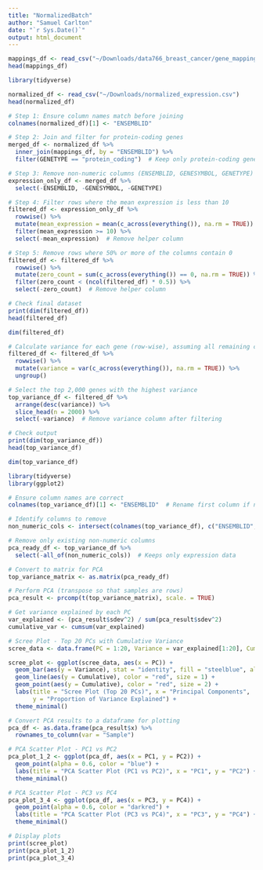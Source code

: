 ```yaml
---
title: "NormalizedBatch"
author: "Samuel Carlton"
date: "`r Sys.Date()`"
output: html_document
---
```


```r
mappings_df <- read_csv("~/Downloads/data766_breast_cancer/gene_mappings.csv", col_types = cols())
head(mappings_df)
```

```r
library(tidyverse)

normalized_df <- read_csv("~/Downloads/normalized_expression.csv")
head(normalized_df)

```

```r
# Step 1: Ensure column names match before joining
colnames(normalized_df)[1] <- "ENSEMBLID"

# Step 2: Join and filter for protein-coding genes
merged_df <- normalized_df %>%
  inner_join(mappings_df, by = "ENSEMBLID") %>%
  filter(GENETYPE == "protein_coding")  # Keep only protein-coding genes

# Step 3: Remove non-numeric columns (ENSEMBLID, GENESYMBOL, GENETYPE)
expression_only_df <- merged_df %>%
  select(-ENSEMBLID, -GENESYMBOL, -GENETYPE)

```

```r
# Step 4: Filter rows where the mean expression is less than 10
filtered_df <- expression_only_df %>%
  rowwise() %>%
  mutate(mean_expression = mean(c_across(everything()), na.rm = TRUE)) %>%
  filter(mean_expression >= 10) %>%
  select(-mean_expression)  # Remove helper column

# Step 5: Remove rows where 50% or more of the columns contain 0
filtered_df <- filtered_df %>%
  rowwise() %>%
  mutate(zero_count = sum(c_across(everything()) == 0, na.rm = TRUE)) %>%
  filter(zero_count < (ncol(filtered_df) * 0.5)) %>%
  select(-zero_count)  # Remove helper column

# Check final dataset
print(dim(filtered_df))
head(filtered_df)
```

```r
dim(filtered_df)
```

```r
# Calculate variance for each gene (row-wise), assuming all remaining columns are numeric
filtered_df <- filtered_df %>%
  rowwise() %>%
  mutate(variance = var(c_across(everything()), na.rm = TRUE)) %>%
  ungroup()

# Select the top 2,000 genes with the highest variance
top_variance_df <- filtered_df %>%
  arrange(desc(variance)) %>%
  slice_head(n = 2000) %>%
  select(-variance)  # Remove variance column after filtering

# Check output
print(dim(top_variance_df))
head(top_variance_df)

```

```r
dim(top_variance_df)
```
```r
library(tidyverse)
library(ggplot2)

# Ensure column names are correct
colnames(top_variance_df)[1] <- "ENSEMBLID"  # Rename first column if necessary

# Identify columns to remove
non_numeric_cols <- intersect(colnames(top_variance_df), c("ENSEMBLID", "GENESYMBOL", "GENETYPE"))

# Remove only existing non-numeric columns
pca_ready_df <- top_variance_df %>%
  select(-all_of(non_numeric_cols))  # Keeps only expression data

# Convert to matrix for PCA
top_variance_matrix <- as.matrix(pca_ready_df)

# Perform PCA (transpose so that samples are rows)
pca_result <- prcomp(t(top_variance_matrix), scale. = TRUE)

# Get variance explained by each PC
var_explained <- (pca_result$sdev^2) / sum(pca_result$sdev^2)
cumulative_var <- cumsum(var_explained)

# Scree Plot - Top 20 PCs with Cumulative Variance
scree_data <- data.frame(PC = 1:20, Variance = var_explained[1:20], Cumulative = cumulative_var[1:20])

scree_plot <- ggplot(scree_data, aes(x = PC)) +
  geom_bar(aes(y = Variance), stat = "identity", fill = "steelblue", alpha = 0.7) +
  geom_line(aes(y = Cumulative), color = "red", size = 1) +
  geom_point(aes(y = Cumulative), color = "red", size = 2) +
  labs(title = "Scree Plot (Top 20 PCs)", x = "Principal Components", 
       y = "Proportion of Variance Explained") +
  theme_minimal()

# Convert PCA results to a dataframe for plotting
pca_df <- as.data.frame(pca_result$x) %>%
  rownames_to_column(var = "Sample")

# PCA Scatter Plot - PC1 vs PC2
pca_plot_1_2 <- ggplot(pca_df, aes(x = PC1, y = PC2)) +
  geom_point(alpha = 0.6, color = "blue") +
  labs(title = "PCA Scatter Plot (PC1 vs PC2)", x = "PC1", y = "PC2") +
  theme_minimal()

# PCA Scatter Plot - PC3 vs PC4
pca_plot_3_4 <- ggplot(pca_df, aes(x = PC3, y = PC4)) +
  geom_point(alpha = 0.6, color = "darkred") +
  labs(title = "PCA Scatter Plot (PC3 vs PC4)", x = "PC3", y = "PC4") +
  theme_minimal()

# Display plots
print(scree_plot)
print(pca_plot_1_2)
print(pca_plot_3_4)

```





